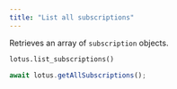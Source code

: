 ```yaml
---
title: "List all subscriptions"
---
```


Retrieves an array of `subscription` objects.

<CodeGroup>

```py Python
lotus.list_subscriptions()
```

```ts Typescript
await lotus.getAllSubscriptions();
```

</CodeGroup>
